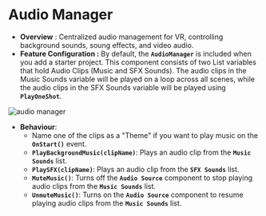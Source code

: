 # Audio Manager

- **Overview** : Centralized audio management for VR, controlling background sounds, soung effects, and video audio.
- **Feature Configuration :** By default, the **`AudioManager`** is included when you add a starter project. This component consists of two List variables that hold Audio Clips (Music and SFX Sounds). The audio clips in the Music Sounds variable will be played on a loop across all scenes, while the audio clips in the SFX Sounds variable will be played using **`PlayOneShot`**.


<div style={{ display: 'flex', justifyContent: 'center', alignItems: 'center' }}>
  <Image src="/features/audio-manager.png" alt="audio manager" width={700} height={700} />
</div>

- **Behaviour**:
    - Name one of the clips as a "Theme" if you want to play music on the **`OnStart()`** event.
    - **`PlayBackgroundMusic(clipName)`**: Plays an audio clip from the **`Music Sounds`** list.
    - **`PlaySFX(clipName)`**: Plays an audio clip from the **`SFX Sounds`** list.
    - **`MuteMusic()`**: Turns off the **`Audio Source`** component to stop playing audio clips from the **`Music Sounds`** list.
    - **`UnmuteMusic()`**: Turns on the **`Audio Source`** component to resume playing audio clips from the **`Music Sounds`** list.